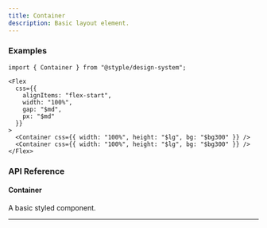 ```yaml
---
title: Container
description: Basic layout element.
---
```


### Examples

<Preview>
  <Flex
    css={{
      alignItems: "flex-start",
      width: "100%",
      gap: "$md",
      px: "$md"
    }}
  >
    <Container css={{ width: "100%", height: "$lg", bg: "$bg300" }} />
    <Container css={{ width: "100%", height: "$lg", bg: "$bg300" }} />
  </Flex>
</Preview>

```tsx outline=true
import { Container } from "@styple/design-system";

<Flex
  css={{
    alignItems: "flex-start",
    width: "100%",
    gap: "$md",
    px: "$md"
  }}
>
  <Container css={{ width: "100%", height: "$lg", bg: "$bg300" }} />
  <Container css={{ width: "100%", height: "$lg", bg: "$bg300" }} />
</Flex>
```

### API Reference

#### Container

A basic styled component.

---